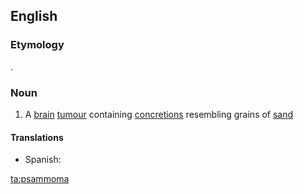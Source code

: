 ==English==

===Etymology===
{{etyl|grc|en}} {{term|ψάμμος|tr=psammos||sand|lang=grc}}.

===Noun===
{{en-noun|pl2=psammomata}}

# {{medicine}} A [[brain]] [[tumour]] containing [[concretion]]s resembling grains of [[sand]]

====Translations====
{{trans-top|brain tumor}}
* Spanish: {{t-|es|psamoma|f}}
{{trans-mid}}
{{trans-bottom}}

[[ta:psammoma]]